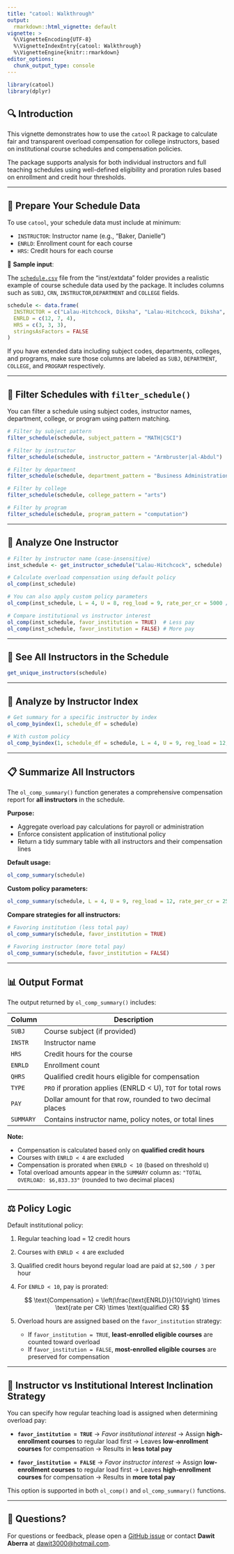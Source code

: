 ```yaml
---
title: "catool: Walkthrough"
output:
  rmarkdown::html_vignette: default
vignette: >
  %\VignetteEncoding{UTF-8}
  %\VignetteIndexEntry{catool: Walkthrough}
  %\VignetteEngine{knitr::rmarkdown}
editor_options:
  chunk_output_type: console
---
```



```r
library(catool)
library(dplyr)
```

## 🔍 Introduction

This vignette demonstrates how to use the `catool` R package to calculate fair and transparent overload compensation for college instructors, based on institutional course schedules and compensation policies.

The package supports analysis for both individual instructors and full teaching schedules using well-defined eligibility and proration rules based on enrollment and credit hour thresholds.

---

## 🏫 Prepare Your Schedule Data

To use `catool`, your schedule data must include at minimum:

* `INSTRUCTOR`: Instructor name (e.g., "Baker, Danielle")
* `ENRLD`: Enrollment count for each course
* `HRS`: Credit hours for each course

📂 **Sample input**:

The [`schedule.csv`](https://raw.githubusercontent.com/dawit3000/catool/master/inst/extdata/schedule.csv) file from the "inst/extdata" folder provides a realistic example of course schedule data used by the package. It includes columns such as `SUBJ`, `CRN`, `INSTRUCTOR`,`DEPARTMENT` and `COLLEGE` fields.

```r
schedule <- data.frame(
  INSTRUCTOR = c("Lalau-Hitchcock, Diksha", "Lalau-Hitchcock, Diksha", "Brown, Cecily"),
  ENRLD = c(12, 7, 4),
  HRS = c(3, 3, 3),
  stringsAsFactors = FALSE
)
```

If you have extended data including subject codes, departments, colleges, and programs, make sure those columns are labeled as `SUBJ`, `DEPARTMENT`, `COLLEGE`, and `PROGRAM` respectively.

---

## 🔎 Filter Schedules with `filter_schedule()`

You can filter a schedule using subject codes, instructor names, department, college, or program using pattern matching.

```r
# Filter by subject pattern
filter_schedule(schedule, subject_pattern = "MATH|CSCI")

# Filter by instructor
filter_schedule(schedule, instructor_pattern = "Armbruster|al-Abdul")

# Filter by department
filter_schedule(schedule, department_pattern = "Business Administration")

# Filter by college
filter_schedule(schedule, college_pattern = "arts")

# Filter by program
filter_schedule(schedule, program_pattern = "computation")
```

---

## 👤 Analyze One Instructor

```r
# Filter by instructor name (case-insensitive)
inst_schedule <- get_instructor_schedule("Lalau-Hitchcock", schedule)

# Calculate overload compensation using default policy
ol_comp(inst_schedule)

# You can also apply custom policy parameters
ol_comp(inst_schedule, L = 4, U = 8, reg_load = 9, rate_per_cr = 5000 / 3)

# Compare institutional vs instructor interest
ol_comp(inst_schedule, favor_institution = TRUE)  # Less pay
ol_comp(inst_schedule, favor_institution = FALSE) # More pay
```

---

## 👥 See All Instructors in the Schedule

```r
get_unique_instructors(schedule)
```

---

## 🔢 Analyze by Instructor Index

```r
# Get summary for a specific instructor by index
ol_comp_byindex(1, schedule_df = schedule)

# With custom policy
ol_comp_byindex(1, schedule_df = schedule, L = 4, U = 9, reg_load = 12, rate_per_cr = 2500 / 3)
```

---

## 📋 Summarize All Instructors

The `ol_comp_summary()` function generates a comprehensive compensation report for **all instructors** in the schedule.

**Purpose:**

* Aggregate overload pay calculations for payroll or administration
* Enforce consistent application of institutional policy
* Return a tidy summary table with all instructors and their compensation lines

**Default usage:**

```r
ol_comp_summary(schedule)
```

**Custom policy parameters:**

```r
ol_comp_summary(schedule, L = 4, U = 9, reg_load = 12, rate_per_cr = 2500 / 3)
```

**Compare strategies for all instructors:**

```r
# Favoring institution (less total pay)
ol_comp_summary(schedule, favor_institution = TRUE)

# Favoring instructor (more total pay)
ol_comp_summary(schedule, favor_institution = FALSE)
```

---

## 📊 Output Format

The output returned by `ol_comp_summary()` includes:

| Column    | Description                                                  |
| --------- | ------------------------------------------------------------ |
| `SUBJ`    | Course subject (if provided)                                 |
| `INSTR`   | Instructor name                                              |
| `HRS`     | Credit hours for the course                                  |
| `ENRLD`   | Enrollment count                                             |
| `QHRS`    | Qualified credit hours eligible for compensation             |
| `TYPE`    | `PRO` if proration applies (ENRLD < U), `TOT` for total rows |
| `PAY`     | Dollar amount for that row, rounded to two decimal places    |
| `SUMMARY` | Contains instructor name, policy notes, or total lines       |

**Note:**

* Compensation is calculated based only on **qualified credit hours**
* Courses with `ENRLD < 4` are excluded
* Compensation is prorated when `ENRLD < 10` (based on threshold `U`)
* Total overload amounts appear in the `SUMMARY` column as:
  `"TOTAL OVERLOAD: $6,833.33"` (rounded to two decimal places)

---

## ⚖️ Policy Logic

Default institutional policy:

1. Regular teaching load = 12 credit hours
2. Courses with `ENRLD < 4` are excluded
3. Qualified credit hours beyond regular load are paid at `$2,500 / 3` per hour
4. For `ENRLD < 10`, pay is prorated:

   $$
   \text{Compensation} = \left(\frac{\text{ENRLD}}{10}\right) \times \text{rate per CR} \times \text{qualified CR}
   $$
5. Overload hours are assigned based on the `favor_institution` strategy:

   * If `favor_institution = TRUE`, **least-enrolled eligible courses** are counted toward overload
   * If `favor_institution = FALSE`, **most-enrolled eligible courses** are preserved for compensation

---

## 🧭 Instructor vs Institutional Interest Inclination Strategy

You can specify how regular teaching load is assigned when determining overload pay:

* **`favor_institution = TRUE`** → *Favor institutional interest*
  → Assign **high-enrollment courses** to regular load first
  → Leaves **low-enrollment courses** for compensation
  → Results in **less total pay**

* **`favor_institution = FALSE`** → *Favor instructor interest*
  → Assign **low-enrollment courses** to regular load first
  → Leaves **high-enrollment courses** for compensation
  → Results in **more total pay**

This option is supported in both `ol_comp()` and `ol_comp_summary()` functions.

---

## 📨 Questions?

For questions or feedback, please open a [GitHub issue](https://github.com/dawit3000/catool/issues)
or contact **Dawit Aberra** at [dawit3000@hotmail.com](mailto:dawit3000@hotmail.com).
